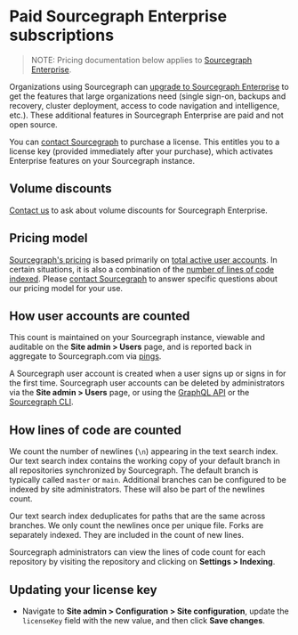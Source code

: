 # Paid Sourcegraph Enterprise subscriptions

> NOTE: Pricing documentation below applies to [Sourcegraph Enterprise](https://about.sourcegraph.com/pricing).

Organizations using Sourcegraph can [upgrade to Sourcegraph Enterprise](https://about.sourcegraph.com/pricing) to get the features that large organizations need (single sign-on, backups and recovery, cluster deployment, access to code navigation and intelligence, etc.). These additional features in Sourcegraph Enterprise are paid and not open source.

You can [contact Sourcegraph](https://about.sourcegraph.com/contact/sales) to purchase a license. This entitles you to a license key (provided immediately after your purchase), which activates Enterprise features on your Sourcegraph instance.

## Volume discounts

[Contact us](https://about.sourcegraph.com/contact) to ask about volume discounts for Sourcegraph Enterprise.

## Pricing model

[Sourcegraph's pricing](https://about.sourcegraph.com/pricing) is based primarily on [total active user accounts](#how-user-accounts-are-counted). In certain situations, it is also a combination of the [number of lines of code indexed](#how-lines-of-code-are-counted). Please [contact Sourcegraph](https://about.sourcegraph.com/contact/sales) to answer specific questions about our pricing model for your use.

## How user accounts are counted

This count is maintained on your Sourcegraph instance, viewable and auditable on the **Site admin > Users** page, and is reported back in aggregate to Sourcegraph.com via [pings](/admin/pings).

A Sourcegraph user account is created when a user signs up or signs in for the first time. Sourcegraph user accounts can be deleted by administrators via the **Site admin > Users** page, or using the [GraphQL API](/api/graphql/) or the [Sourcegraph CLI](https://github.com/sourcegraph/src-cli).

## How lines of code are counted

We count the number of newlines (`\n`) appearing in the text search index. Our text search index contains the working copy of your default branch in all repositories synchronized by Sourcegraph. The default branch is typically called `master` or `main`. Additional branches can be configured to be indexed by site administrators. These will also be part of the newlines count.

Our text search index deduplicates for paths that are the same across branches. We only count the newlines once per unique file. Forks are separately indexed. They are included in the count of new lines.

Sourcegraph administrators can view the lines of code count for each repository by visiting the repository and clicking on **Settings > Indexing**.

## Updating your license key

- Navigate to **Site admin > Configuration > Site configuration**, update the `licenseKey` field with the new value, and then click **Save changes**.
